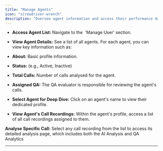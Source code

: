 ```yaml
---
title: "Manage Agents"
icon: "screwdriver-wrench"
description: "Oversee agent information and access their performance data directly."
---
```


- **Access Agent List:** Navigate to the  'Manage User' section.
- **View Agent Details:** See a list of all agents. For each agent, you can view key information such as:


- **About:** Basic profile information.
- **Status:** (e.g., Active, Inactive)
- **Total Calls:** Number of calls analysed for the agent.
- **Assigned QA:** The QA evaluator is responsible for reviewing the agent's calls.

- **Select Agent for Deep Dive:** Click on an agent's name to view their dedicated profile.
- **View Agent's Call Recordings:** Within the agent's profile, access a list of all call recordings assigned to them.

**Analyse Specific Call:** Select any call recording from the list to access its detailed analysis page, which includes both the AI Analysis and QA Analytics

---